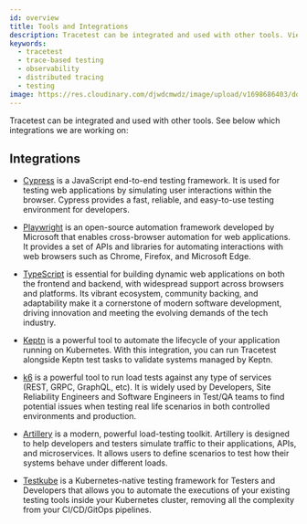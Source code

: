 ```yaml
---
id: overview
title: Tools and Integrations
description: Tracetest can be integrated and used with other tools. View an overview of all the tools and integrations Tracetest supports and tools the team is working on.
keywords:
  - tracetest
  - trace-based testing
  - observability
  - distributed tracing
  - testing
image: https://res.cloudinary.com/djwdcmwdz/image/upload/v1698686403/docs/Blog_Thumbnail_14_rsvkmo.jpg
---
```


Tracetest can be integrated and used with other tools. See below which integrations we are working on:

## Integrations

- [Cypress](/tools-and-integrations/cypress) is a JavaScript end-to-end testing framework. It is used for testing web applications by simulating user interactions within the browser. Cypress provides a fast, reliable, and easy-to-use testing environment for developers.

- [Playwright](/tools-and-integrations/playwright) is an open-source automation framework developed by Microsoft that enables cross-browser automation for web applications. It provides a set of APIs and libraries for automating interactions with web browsers such as Chrome, Firefox, and Microsoft Edge.

- [TypeScript](/tools-and-integrations/typescript) is essential for building dynamic web applications on both the frontend and backend, with widespread support across browsers and platforms. Its vibrant ecosystem, community backing, and adaptability make it a cornerstone of modern software development, driving innovation and meeting the evolving demands of the tech industry.

- [Keptn](/tools-and-integrations/keptn) is a powerful tool to automate the lifecycle of your application running on Kubernetes. With this integration, you can run Tracetest alongside Keptn test tasks to validate systems managed by Keptn.

- [k6](/tools-and-integrations/k6) is a powerful tool to run load tests against any type of services (REST, GRPC, GraphQL, etc). It is widely used by Developers, Site Reliability Engineers and Software Engineers in Test/QA teams to find potential issues when testing real life scenarios in both controlled environments and production.

- [Artillery](/tools-and-integrations/artillery-plugin) is a modern, powerful load-testing toolkit. Artillery is designed to help developers and testers simulate traffic to their applications, APIs, and microservices. It allows users to define scenarios to test how their systems behave under different loads.

- [Testkube](/tools-and-integrations/testkube) is a Kubernetes-native testing framework for Testers and Developers that allows you to automate the executions of your existing testing tools inside your Kubernetes cluster, removing all the complexity from your CI/CD/GitOps pipelines.

